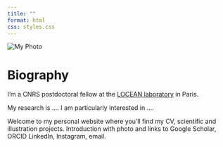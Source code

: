 ```yaml
---
title: ""
format: html
css: styles.css
---
```


<div class="container">

<div class="photo">

<img src="images/CV_pic.png" class="img-circle" alt="My Photo">

</div>

<div class="text">

<h1>Biography</h1>

<p>I’m a CNRS postdoctoral fellow at the <a href="https://www.locean.ipsl.fr/" target="_blank">LOCEAN laboratory</a> in Paris.

<p>My research is .... I am particularly interested in ....</p>

<p>Welcome to my personal website where you’ll find my CV, scientific and illustration projects. Introduction with photo and links to Google Scholar, ORCID LinkedIn, Instagram, email.</p>

</div>

</div>
